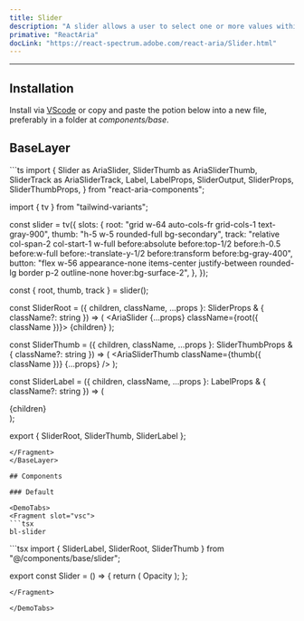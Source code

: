```yaml
---
title: Slider
description: "A slider allows a user to select one or more values within a range."
primative: "ReactAria"
docLink: "https://react-spectrum.adobe.com/react-aria/Slider.html"
---
```


---



<MdxExample>
      <Slider client:load/>
</MdxExample>

## Installation

Install via [VScode](/docs/getting-started/vsc) or copy and paste the potion below into a new file, preferably in a folder at _components/base_.

## BaseLayer 

<BaseLayer>
<Fragment slot="contentSlot">
```ts
import {
  Slider as AriaSlider,
  SliderThumb as AriaSliderThumb,
  SliderTrack as AriaSliderTrack,
  Label,
  LabelProps,
  SliderOutput,
  SliderProps,
  SliderThumbProps,
} from "react-aria-components";

import { tv } from "tailwind-variants";

const slider = tv({
  slots: {
    root: "grid w-64  auto-cols-fr grid-cols-1  text-gray-900",
    thumb: "h-5 w-5 rounded-full bg-secondary",
    track:
      "relative col-span-2 col-start-1 w-full before:absolute before:top-1/2 before:h-0.5 before:w-full before:-translate-y-1/2 before:transform before:bg-gray-400",
    button:
      "flex w-56 appearance-none items-center justify-between rounded-lg border p-2 outline-none hover:bg-surface-2",
  },
});

const { root, thumb, track } = slider();

const SliderRoot = ({
  children,
  className,
  ...props
}: SliderProps & { className?: string }) => (
  <AriaSlider {...props} className={root({ className })}>
    {children}
  </AriaSlider>
);

const SliderThumb = ({
  children,
  className,
  ...props
}: SliderThumbProps & { className?: string }) => (
  <AriaSliderTrack className={track()}>
    <AriaSliderThumb className={thumb({ className })} {...props} />
  </AriaSliderTrack>
);

const SliderLabel = ({
  children,
  className,
  ...props
}: LabelProps & { className?: string }) => (
  <div className="col-span-2 my-4 flex w-full justify-between">
    <Label className="text-sm text-fg" {...props}>
      {children}
    </Label>
    <SliderOutput className="text-sm text-fg" />
  </div>
);

export { SliderRoot, SliderThumb, SliderLabel };

```
</Fragment>
</BaseLayer>

## Components 

### Default

<DemoTabs>
<Fragment slot="vsc">
```tsx
bl-slider 
```
</Fragment>
<Fragment slot="react">
```tsx
import { SliderLabel, SliderRoot, SliderThumb } from "@/components/base/slider";

export const Slider = () => {
  return (
    <SliderRoot defaultValue={30}>
      <SliderLabel>Opacity</SliderLabel>
      <SliderThumb />
    </SliderRoot>
  );
};

```
</Fragment>

</DemoTabs>


